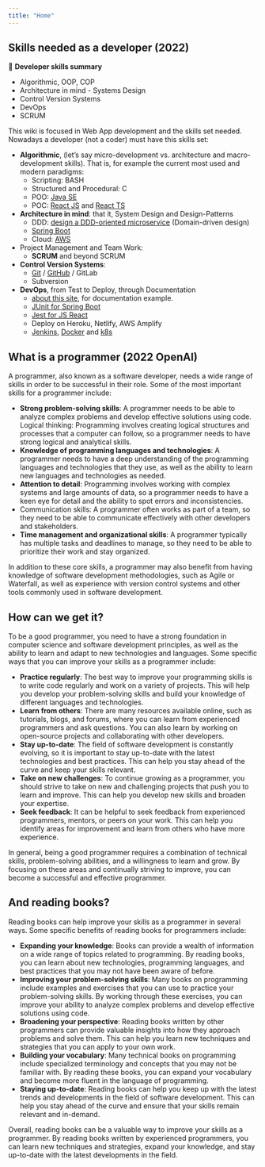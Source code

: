 ```yaml
---
title: "Home"
---
```


## Skills needed as a developer (2022)

::: {.summary}
📘 **Developer skills summary**

- Algorithmic, OOP, COP
- Architecture in mind - Systems Design
- Control Version Systems
- DevOps
- SCRUM
:::

This wiki is focused in Web App development and the skills set needed. Nowadays a developer (not a coder) must have this skills set:

- **Algorithmic**, (let's say micro-development vs. architecture and macro-development skills). That is, for example the current most used and modern paradigms:
    - Scripting: BASH
    - Structured and Procedural: C
    - POO: [Java SE](https://java-programming.mooc.fi/)
    - POC: [React JS](https://reactjs.org/) and [React TS](https://www.typescriptlang.org/docs/handbook/react.html)
- **Architecture in mind**: that it, System Design and Design-Patterns
    - DDD: [design a DDD-oriented microservice](https://dotnet.microsoft.com/download/e-book/microservices-architecture/pdf) (Domain-driven design)
    - [Spring Boot](https://spring.io/)
    - Cloud: [AWS](https://aws.amazon.com/)
- Project Management and Team Work:
    - **SCRUM** and beyond SCRUM
- **Control Version Systems**:
    - [Git](https://git-scm.com/) / [GitHub](https://github.com/) / GitLab
    - Subversion
- **DevOps**, from Test to Deploy, through Documentation
    - [about this site](about/aboutthissite.qmd), for documentation example.
    - [JUnit for Spring Boot](https://junit.org/junit5/)
    - [Jest for JS React](https://jestjs.io/)
    - Deploy on Heroku, Netlify, AWS Amplify
    - [Jenkins](https://www.jenkins.io/), [Docker](https://www.docker.com/) and [k8s](https://kubernetes.io/)

## What is a programmer (2022 OpenAI)
A programmer, also known as a software developer, needs a wide range of skills in order to be successful in their role. Some of the most important skills for a programmer include:

- **Strong problem-solving skills**: A programmer needs to be able to analyze complex problems and develop effective solutions using code.
Logical thinking: Programming involves creating logical structures and processes that a computer can follow, so a programmer needs to have strong logical and analytical skills.
- **Knowledge of programming languages and technologies**: A programmer needs to have a deep understanding of the programming languages and technologies that they use, as well as the ability to learn new languages and technologies as needed.
- **Attention to detail**: Programming involves working with complex systems and large amounts of data, so a programmer needs to have a keen eye for detail and the ability to spot errors and inconsistencies.
- Communication skills: A programmer often works as part of a team, so they need to be able to communicate effectively with other developers and stakeholders.
- **Time management and organizational skills**: A programmer typically has multiple tasks and deadlines to manage, so they need to be able to prioritize their work and stay organized.

In addition to these core skills, a programmer may also benefit from having knowledge of software development methodologies, such as Agile or Waterfall, as well as experience with version control systems and other tools commonly used in software development.

## How can we get it?
To be a good programmer, you need to have a strong foundation in computer science and software development principles, as well as the ability to learn and adapt to new technologies and languages. Some specific ways that you can improve your skills as a programmer include:

- **Practice regularly**: The best way to improve your programming skills is to write code regularly and work on a variety of projects. This will help you develop your problem-solving skills and build your knowledge of different languages and technologies.
- **Learn from others**: There are many resources available online, such as tutorials, blogs, and forums, where you can learn from experienced programmers and ask questions. You can also learn by working on open-source projects and collaborating with other developers.
- **Stay up-to-date**: The field of software development is constantly evolving, so it is important to stay up-to-date with the latest technologies and best practices. This can help you stay ahead of the curve and keep your skills relevant.
- **Take on new challenges**: To continue growing as a programmer, you should strive to take on new and challenging projects that push you to learn and improve. This can help you develop new skills and broaden your expertise.
- **Seek feedback**: It can be helpful to seek feedback from experienced programmers, mentors, or peers on your work. This can help you identify areas for improvement and learn from others who have more experience.

In general, being a good programmer requires a combination of technical skills, problem-solving abilities, and a willingness to learn and grow. By focusing on these areas and continually striving to improve, you can become a successful and effective programmer.

## And reading books?

Reading books can help improve your skills as a programmer in several ways. Some specific benefits of reading books for programmers include:

- **Expanding your knowledge**: Books can provide a wealth of information on a wide range of topics related to programming. By reading books, you can learn about new technologies, programming languages, and best practices that you may not have been aware of before.
- **Improving your problem-solving skills**: Many books on programming include examples and exercises that you can use to practice your problem-solving skills. By working through these exercises, you can improve your ability to analyze complex problems and develop effective solutions using code.
- **Broadening your perspective**: Reading books written by other programmers can provide valuable insights into how they approach problems and solve them. This can help you learn new techniques and strategies that you can apply to your own work.
- **Building your vocabulary**: Many technical books on programming include specialized terminology and concepts that you may not be familiar with. By reading these books, you can expand your vocabulary and become more fluent in the language of programming.
- **Staying up-to-date**: Reading books can help you keep up with the latest trends and developments in the field of software development. This can help you stay ahead of the curve and ensure that your skills remain relevant and in-demand.

Overall, reading books can be a valuable way to improve your skills as a programmer. By reading books written by experienced programmers, you can learn new techniques and strategies, expand your knowledge, and stay up-to-date with the latest developments in the field.